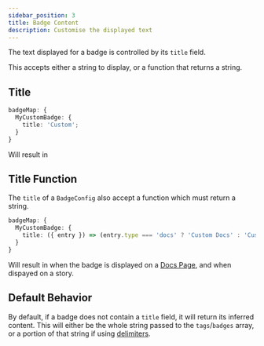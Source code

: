 ```yaml
---
sidebar_position: 3
title: Badge Content
description: Customise the displayed text
---
```



The text displayed for a badge is controlled by its `title` field.

This accepts either a string to display, or a function that returns a string.

## Title

```ts
badgeMap: {
  MyCustomBadge: {
    title: 'Custom';
  }
}
```

Will result in <Badge content='Custom'/>

## Title Function

The `title` of a `BadgeConfig` also accept a function which must return a string.

<BadgeFunction />

```ts
badgeMap: {
  MyCustomBadge: {
    title: ({ entry }) => (entry.type === 'docs' ? 'Custom Docs' : 'Custom Story');
  }
}
```

Will result in <Badge content='Custom Docs'/> when the badge is displayed on a
[Docs Page](https://storybook.js.org/docs/writing-docs), and <Badge content='Custom Story'/> when
dispayed on a story.

## Default Behavior

By default, if a badge does not contain a `title` field, it will return its inferred content. This
will either be the whole string passed to the `tags`/`badges` array, or a portion of that string if
using [delimiters](../configuration/badge-content.mdx).

